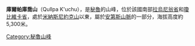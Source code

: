 {{Coord|14|47|48|S|72|24|43|W|display=title}}

'''庫爾帕庫喬山'''（Qullpa K'uchu），是[[秘魯|秘魯]]的山峰，位於該國南部[[拉烏尼翁省_(秘魯)|拉烏尼翁省]]和[[瓊比維卡省|瓊比維卡省]]，處於[[米納斯尼約克山_(阿雷基帕-庫斯科)|米納斯尼約克山]]以東，屬於[[安第斯山脈|安第斯山脈]]的一部分，海拔高度約5,300米。

{{Peru-geo-stub}}
[[Category:秘魯山峰|Category:秘魯山峰]]